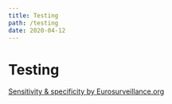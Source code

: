```yaml
---
title: Testing
path: /testing
date: 2020-04-12
---
```



<SEO title="Testing" />

# Testing
[Sensitivity & specificity by Eurosurveillance.org](https://drive.google.com/file/d/1XawCD1mDf2YejHhj1RML0DEEB_kNb__I/view?usp=sharing)